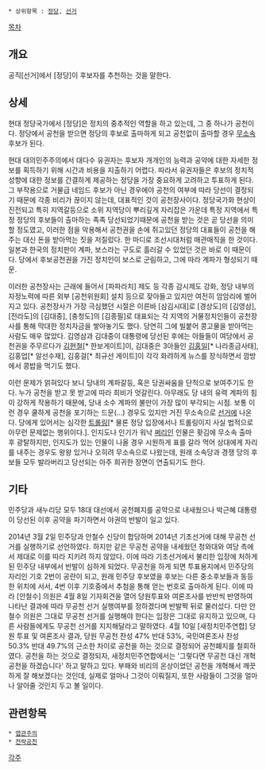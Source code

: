  * 상위항목 : [[정당]], [[선거]]

{{{+1 公薦 / Public Recommendation: '''PR''' }}}

[[목차]]
== 개요 ==
공직[선거]에서 [정당]이 후보자를 추천하는 것을 말한다. 

== 상세 ==
현대 정당국가에서 [정당]은 정치의 중추적인 역할을 하고 있는데, 그 중 하나가 공천이다. 정당에서 공천을 받으면 정당의 후보로 출마하게 되고 공천없이 출마할 경우 [[무소속]] 후보가 된다. 

현대 대의민주주의에서 대다수 유권자는 후보자 개개인의 능력과 공약에 대한 자세한 정보를 획득하기 위해 시간과 비용을 지출하기 어렵다. 따라서 유권자들은 후보의 정치적 성향에 대한 정보를 간결하게 제공하는 정당을 가장 중요하게 고려하고 투표하게 된다. 그 부작용으로 거물급 네임드 후보가 아닌 경우에야 공천의 여부에 따라 당선이 결정되기 때문에 각종 비리가 끊이지 않는데, 대표적인 것이 공천장사이다. 정당국가화 현상이 진전되고 특히 지역갈등으로 소위 지역당이 뿌리깊게 자리잡은 가운데 특정 지역에서 특정 정당의 후보들이 출마하는 족족 당선되었기때문에 공천을 받는 것은 곧 당선을 의미할 정도였고, 이러한 점을 악용해서 공천권을 손에 쥐고있던 정당의 대표들이 공천을 해주는 대신 돈을 받아먹는 짓을 저질렀다. 한 마디로 조선시대처럼 매관매직을 한 것이다. 일본과 한국의 정치판이 계파, 보스라는 구도로 흘러갈 수 있었던 것은 바로 이 때문이다. 당에서 후보공천권을 가진 정치인이 보스로 군림하고, 그에 따라 계파가 형성되기 때문.

이러한 공천장사는 근래에 들어서 [파파라치] 제도 등 각종 감시제도 강화, 정당 내부의 자정노력에 따른 외부 [공천위원회] 설치 등으로 잦아들고 있지만 여전히 암암리에 벌어지고 있다. 공천장사가 가장 극심했던 시절은 이른바 [삼김시대]로 [경상도]의 [김영삼], [전라도]의 [김대중], [충청도]의 [김종필]로 대표되는 각 지역의 거물정치인들이 공천장사를 통해 막대한 정치자금을 쌓아놓기도 했다. 당연히 그에 빌붙어 콩고물을 받아먹는 사람도 매우 많았다. 김영삼과 김대중이 대통령에 당선된 후에는 아들들이 여당에서 공천권을 주무르다가 [[김현철]][* 한보게이트]이, 김대중은 3아들인 [[김홍일]][* 나라종금사태], 김홍업[* 알선수재], 김홍걸[* 최규선 게이트]이 각각 화려하게 뉴스를 장식하면서 깜방에서 콩밥을 먹기도 했다.

이런 문제가 얽혀있다 보니 당내의 계파갈등, 혹은 당권싸움을 단적으로 보여주기도 한다. 누가 공천을 받고 못 받고에 따라 희비가 엇갈린다. 아무래도 당 내의 유력 계파의 힘이 강하게 작용하기 때문에, 당내 소수 계파의 불만이 가장 많이 부각되는 시점. 보통 이런 경우 쿨하게 공천을 포기하는 드문(...) 경우도 있지만 거진 무소속으로 [[선거]]에 나온다. 당에게 있어서는 심각한 [[트롤링]][* 물론 정당 입장에서나 트롤링이지 사실 법적으로 아무런 문제없는 행위이다.]. 인지도나 인기가 워낙 [[쩌리]]인 인물은 홧김에 무소속 출마 후 광탈하지만, 인지도가 있는 인물이 나올 경우 시원하게 표를 갈라 먹어 상대에게 자리를 내주는 경우도 왕왕 있거나 오히려 무소속으로 나왔는데, 원래 소속당과 경쟁 당의 후보들 모두 발라버리고 당선되는 아주 희귀한 장면이 연출되기도 한다.

== 기타 ==

민주당과 새누리당 모두 18대 대선에서 공천폐지를 공약으로 내새웠으나 박근혜 대통령이 당선된 이후 공약을 파기하면서 야권의 반발이 일고 있다.

2014년 3월 2일 민주당과 안철수 신당이 합당하며 2014년 기초선거에 대해 무공천 선거를 실행하기로 선언하였다. 하지만 같은 무공천 공약을 내세웠던 청와대와 여당 측에서 제대로 이를 따라 지키려 하지 않았다. 이에 따라 기초선거에서 불리한 입장에 처하게 된 민주당 내부에서 반발이 심하게 되었다. 무공천을 하게 되면 투표용지에서 민주당의 자리인 기호 2번이 공란이 되고, 원래 민주당 후보였을 후보는 다른 중소후보들과 동등한 위치에 서서, 4번 이후 기호중에서 추첨을 통해 얻는 번호로 출마하게 된다. 이에 따라 [안철수] 의원은 4월 8일 기자회견을 열어 당원투표와 여론조사를 반반씩 반영하여 나타난 결과에 따라 무공천 선거 실행여부를 정하겠다며 반발짝 뒤로 물러섰다. 다만 안철수 의원은 그대로 무공천 선거를 실행해야 한다는 입장은 그대로 유지하고 있으며, 다른 사람들에게도 무공천 선거를 지지해달라고 말하였다. 4월 10일 [새정치민주연합] 당원 투표 및 여론조사 결과, 당원 무공천 찬성 47% 반대 53%, 국민여론조사 찬성 50.3% 반대 49.7%의 근소한 차이로 공천을 하는 것으로 결정되어 공천폐지를 철회하였다. 
공천을 하는 것으로 결정되자, 새정치민주연합에서는 '그렇다면 무공천 대신 개혁공천을 하겠습니다' 하고 말하고 있다. 부패와 비리의 온상이었던 공천을 개혁해서 깨끗하게 잘 해보겠다는 것인데, 실제로 얼마나 그것이 이뤄질지, 또한 사람들이 그것을 얼마나 알아줄 것인지 두고 볼 일이다. 
== 관련항목 ==
 * [[엽관주의]]
 * [[전략공천]]

[[각주]]
